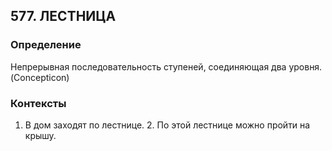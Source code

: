 ## 577. ЛЕСТНИЦА
### Определение
Непрерывная последовательность ступеней, соединяющая два уровня. (Concepticon)

### Контексты
1. В дом заходят по лестнице. 2. По этой лестнице можно пройти на крышу.

